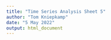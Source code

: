 ```yaml
---
title: "Time Series Analysis Sheet 5"
author: "Tom Kniepkamp"
date: "5 May 2022"
output: html_document
---
```



